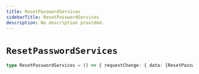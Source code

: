 ```yaml
---
title: ResetPasswordServices
sidebarTitle: ResetPasswordServices
description: No description provided.
---
```


# `ResetPasswordServices`

```ts
type ResetPasswordServices = () => { requestChange: { data: [ResetPasswordResponse](/reference/javascript/nhost-js/types/reset-password-response) } }
```
